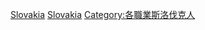 {{Commonscat|Actors from Slovakia}}

[[Category:歐洲演員|Slovakia]]
[[Category:各國演員|Slovakia]]
[[Category:各職業斯洛伐克人|Category:各職業斯洛伐克人]]